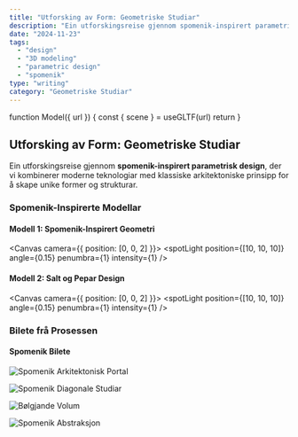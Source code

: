 ```yaml
---
title: "Utforsking av Form: Geometriske Studiar"
description: "Ein utforskingsreise gjennom spomenik-inspirert parametrisk design."
date: "2024-11-23"
tags:
  - "design"
  - "3D modeling"
  - "parametric design"
  - "spomenik"
type: "writing"
category: "Geometriske Studiar"
---
```



function Model({ url }) {
  const { scene } = useGLTF(url)
  return <primitive object={scene} />
}

## Utforsking av Form: Geometriske Studiar

Ein utforskingsreise gjennom **spomenik-inspirert parametrisk design**, der vi kombinerer moderne teknologiar med klassiske arkitektoniske prinsipp for å skape unike former og strukturar.

### Spomenik-Inspirerte Modellar

#### Modell 1: Spomenik-Inspirert Geometri

<Canvas camera={{ position: [0, 0, 2] }}>
  <ambientLight intensity={0.5} />
  <spotLight position={[10, 10, 10]} angle={0.15} penumbra={1} intensity={1} />
  <Model url="https://raw.githubusercontent.com/lukketsvane/salt-og-pepar.iverfinne.no/main/public/models/spaa.glb" />
  <Environment preset="studio" />
  <OrbitControls autoRotate />
</Canvas>

#### Modell 2: Salt og Pepar Design

<Canvas camera={{ position: [0, 0, 2] }}>
  <ambientLight intensity={0.5} />
  <spotLight position={[10, 10, 10]} angle={0.15} penumbra={1} intensity={1} />
  <Model url="https://raw.githubusercontent.com/lukketsvane/salt-og-pepar.iverfinne.no/main/public/models/salt_pepper.glb" />
  <Environment preset="studio" />
  <OrbitControls autoRotate />
</Canvas>

### Bilete frå Prosessen

#### Spomenik Bilete

<Image
  src="https://raw.githubusercontent.com/lukketsvane/salt-og-pepar.iverfinne.no/main/public/images/spom_1.png"
  alt="Spomenik Arkitektonisk Portal"
  width={600}
  height={400}
/>

<Image
  src="https://raw.githubusercontent.com/lukketsvane/salt-og-pepar.iverfinne.no/main/public/images/spom_2.png"
  alt="Spomenik Diagonale Studiar"
  width={600}
  height={400}
/>

<Image
  src="https://raw.githubusercontent.com/lukketsvane/salt-og-pepar.iverfinne.no/main/public/images/spom_3.png"
  alt="Bølgjande Volum"
  width={600}
  height={400}
/>

<Image
  src="https://raw.githubusercontent.com/lukketsvane/salt-og-pepar.iverfinne.no/main/public/images/spom_4.png"
  alt="Spomenik Abstraksjon"
  width={600}
  height={400}
/>
